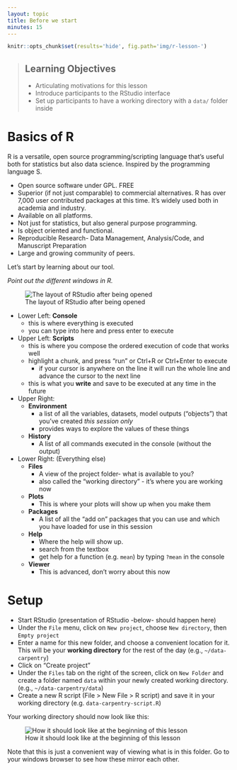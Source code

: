 ```yaml
---
layout: topic
title: Before we start
minutes: 15
---
```


```r
knitr::opts_chunk$set(results='hide', fig.path='img/r-lesson-')
```

> ## Learning Objectives
>
> * Articulating motivations for this lesson
> * Introduce participants to the RStudio interface
> * Set up participants to have a working directory with a `data/` folder inside


# Basics of R

R is a versatile, open source programming/scripting language that's useful both
for statistics but also data science. Inspired by the programming language S.

* Open source software under GPL. FREE
* Superior (if not just comparable) to commercial alternatives. R has over 7,000
  user contributed packages at this time. It's widely used both in academia and
  industry.
* Available on all platforms.
* Not just for statistics, but also general purpose programming.
* Is object oriented and functional.
* Reproducible Research- Data Management, Analysis/Code, and Manuscript Preparation
* Large and growing community of peers.



Let's start by learning about our tool.

_Point out the different windows in R._

![The layout of RStudio after being opened](img/r_RStudio_windows.PNG)

* Lower Left: **Console**
    + this is where everything is executed
    + you can type into here and press enter to execute
* Upper Left: **Scripts**
    + this is where you compose the ordered execution of code that works well
    + highlight a chunk, and press "run" or Ctrl+R or Ctrl+Enter to execute
        + if your cursor is anywhere on the line it will run the whole line and advance the cursor to the next line
    + this is what you __write__ and save to be executed at any time in the future
* Upper Right: 
    + **Environment** 
        + a list of all the variables, datasets, model outputs ("objects") that you've created *this session only*
        + provides ways to explore the values of these things
    + **History**
        + A list of all commands executed in the console (without the output)
* Lower Right: (Everything else)
    + **Files**
        + A view of the project folder- what is available to you?
        + also called the "working directory" - it's where you are working now
    + **Plots**
        + This is where your plots will show up when you make them
    + **Packages**
        + A list of all the "add on" packages that you can use and which you have loaded for use in this session
    + **Help**
        + Where the help will show up.  
        + search from the textbox 
        + get help for a function (e.g. `mean`) by typing `?mean` in the console
    + **Viewer**
        + This is advanced, don't worry about this now
        

# Setup

* Start RStudio (presentation of RStudio -below- should happen here)
* Under the `File` menu, click on `New project`, choose `New directory`, then
  `Empty project`
* Enter a name for this new folder, and choose a convenient location for
  it. This will be your **working directory** for the rest of the day
  (e.g., `~/data-carpentry`)
* Click on "Create project"
* Under the `Files` tab on the right of the screen, click on `New Folder` and
  create a folder named `data` within your newly created working directory.
  (e.g., `~/data-carpentry/data`)
* Create a new R script (File > New File > R script) and save it in your working
  directory (e.g. `data-carpentry-script.R`)

Your working directory should now look like this:

![How it should look like at the beginning of this lesson](img/r_starting_how_it_should_like.png)

Note that this is just a convenient way of viewing what is in this folder. Go to your windows browser to see how these mirror each other. 

